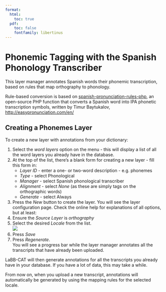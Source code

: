 ```yaml
---
format:
  html:
    toc: true
  pdf: 
    toc: false
    fontfamily: libertinus
---
```

# Phonemic Tagging with the Spanish Phonology Transcriber

This layer manager annotates Spanish words their phonemic transcription, based on rules that map orthography to phonology.

Rule-based conversion is based on 
[spanish-pronunciation-rules-php](https://github.com/easypronunciation/spanish-pronunciation-rules-php), 
an open-source PHP function that converts a Spanish word into IPA phonetic transcription symbols, written by Timur Baytukalov,
<http://easypronunciation.com/en/>

## Creating a Phonemes Layer

To create a new layer with annotations from your dictionary:

1. Select the *word layers* option on the menu - this will display a list of all the word layers you already have in the database.
1. At the top of the list, there's a blank form for creating a new layer  - fill this form in:
    - *Layer ID* - enter a one- or two-word description - e.g. phonemes
    - *Type* - select Phonological
    - *Manager* - select Spanish phonological transcriber
    - *Alignment* - select *None* (as these are simply tags on the orthographic words)
    - *Generate* - select Always
1. Press the *New* button to create the layer. 
    You will see the layer configuration page. Check the online help for explanations of all options, but at least:
1. Ensure the *Source Layer* is *orthography*
1. Select the desired *Locale* from the list.  
  ![](SpanishPhonologyConfiguration.png)
1. Press *Save*
1. Press *Regenerate*.  
    You will see a progress bar while the layer manager annotates all the transcripts that have already been uploaded.

LaBB-CAT will then generate annotations for all the transcripts you already have in your database.  If you have a lot of data, this may take a while.  

From now on, when you upload a new transcript, annotations will automatically be generated by using the mapping rules for the selected locale.